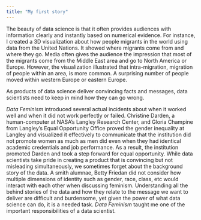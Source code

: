 ```yaml
---
title: "My first story"
---
```


The beauty of data science is that it often provides audiences with information clearly and instantly based on numerical evidence. For instance, I created a 3D visualization about how people migrants in the world using data from the United Nations. It showed where migrants come from and where they go. Media often gives the audience the impression that most of the migrants come from the Middle East area and go to North America or Europe. However, the visualization illustrated that intra-migration, migration of people within an area, is more common. A surprising number of people moved within western Europe or eastern Europe.

As products of data science deliver convincing facts and messages, data scientists need to keep in mind how they can go wrong.

*Data Feminism* introduced several actual incidents about when it worked well and when it did not work perfectly or failed. Christine Darden, a human-computer at NASA’s Langley Research Center, and Gloria Champine from Langley’s Equal Opportunity Office proved the gender inequality at Langley and visualized it effectively to communicate that the institution did not promote women as much as men did even when they had identical academic credentials and job performance. As a result, the institution promoted Darden and took a step forward for equal opportunity. While data scientists take pride in creating a product that is convincing but not misleading simultaneously, we sometimes forget about the background story of the data. A smith alumnae, Betty Friedan did not consider how multiple dimensions of identity such as gender, race, class, etc would interact with each other when discussing feminism. Understanding all the behind stories of the data and how they relate to the message we want to deliver are difficult and burdensome, yet given the power of what data science can do, it is a needed task. *Data Feminism* taught me one of the important responsibilities of a data scientist. 

